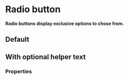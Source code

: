 # Radio button

**Radio buttons display exclusive options to chose from.**

## Default

<DemoBlock demo="default" withThemeSwitcher />

## With optional helper text

<DemoBlock demo="helper" withThemeSwitcher />

### Properties

<PropTable component="RadioButton" />
